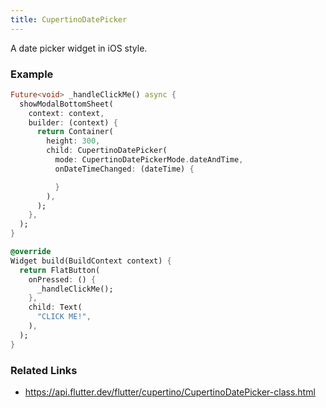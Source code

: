 ```yaml
---
title: CupertinoDatePicker
---
```


A date picker widget in iOS style.

### Example

```dart liveslice=CupertinoDatePicker mockup=iPhone6
Future<void> _handleClickMe() async {
  showModalBottomSheet(
    context: context,
    builder: (context) {
      return Container(
        height: 300,
        child: CupertinoDatePicker(
          mode: CupertinoDatePickerMode.dateAndTime,
          onDateTimeChanged: (dateTime) {

          }
        ),
      );
    },
  );
}

@override
Widget build(BuildContext context) {
  return FlatButton(
    onPressed: () {
      _handleClickMe();
    },
    child: Text(
      "CLICK ME!",
    ),
  );
}
```


### Related Links
- https://api.flutter.dev/flutter/cupertino/CupertinoDatePicker-class.html
